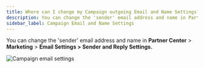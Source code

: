 ```yaml
---
title: Where can I change my Campaign outgoing Email and Name Settings?
description: You can change the 'sender' email address and name in Partner Center > Marketing > Email Settings > Sender and Reply Settings.
sidebar_label: Campaign Email and Name Settings
---
```


You can change the 'sender' email address and name in **Partner Center** > **Marketing** > **Email Settings > Sender and Reply Settings.**

![Campaign email settings](./img/marketing-campaigns/campaign_email_settings.jpg)